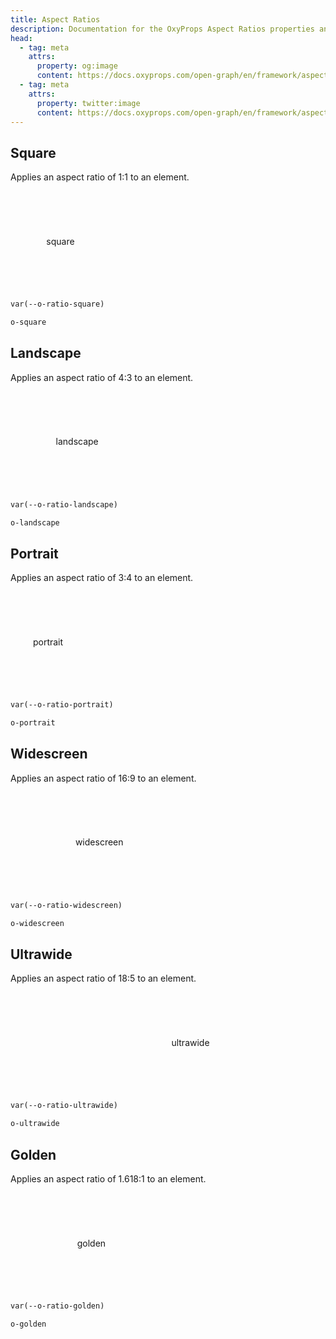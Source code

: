 ```yaml
---
title: Aspect Ratios
description: Documentation for the OxyProps Aspect Ratios properties and classes syntax.
head:
  - tag: meta
    attrs:
      property: og:image
      content: https://docs.oxyprops.com/open-graph/en/framework/aspect-ratios.png
  - tag: meta
    attrs:
      property: twitter:image
      content: https://docs.oxyprops.com/open-graph/en/framework/aspect-ratios.png
---
```


## Square

Applies an aspect ratio of 1:1 to an element.

<div style="aspect-ratio: 1; height: 10rem; border: 3px solid var(--sl-color-accent-high); display:grid; place-items:center;">square</div>

```html title="CSS Variable"
var(--o-ratio-square)
```

```html title="Utility Class"
o-square
```

## Landscape

Applies an aspect ratio of 4:3 to an element.

<div style="aspect-ratio: 4/3; height: 10rem; border: 3px solid var(--sl-color-accent-high); display:grid; place-items:center;">landscape</div>

```html title="CSS Variable"
var(--o-ratio-landscape)
```

```html title="Utility Class"
o-landscape
```

## Portrait

Applies an aspect ratio of 3:4 to an element.

<div style="aspect-ratio: 3/4; height: 10rem; border: 3px solid var(--sl-color-accent-high); display:grid; place-items:center;">portrait</div>

```html title="CSS Variable"
var(--o-ratio-portrait)
```

```html title="Utility Class"
o-portrait
```

## Widescreen

Applies an aspect ratio of 16:9 to an element.

<div style="aspect-ratio: 16/9; height: 10rem; border: 3px solid var(--sl-color-accent-high); display:grid; place-items:center;">widescreen</div>

```html title="CSS Variable"
var(--o-ratio-widescreen)
```

```html title="Utility Class"
o-widescreen
```

## Ultrawide

Applies an aspect ratio of 18:5 to an element.

<div style="aspect-ratio: 18/5; height: 10rem; border: 3px solid var(--sl-color-accent-high); display:grid; place-items:center;">ultrawide</div>

```html title="CSS Variable"
var(--o-ratio-ultrawide)
```

```html title="Utility Class"
o-ultrawide
```

## Golden

Applies an aspect ratio of 1.618:1 to an element.

<div style="aspect-ratio: 1.618/1; height: 10rem; border: 3px solid var(--sl-color-accent-high); display:grid; place-items:center;">golden</div>

```html title="CSS Variable"
var(--o-ratio-golden)
```

```html title="Utility Class"
o-golden
```